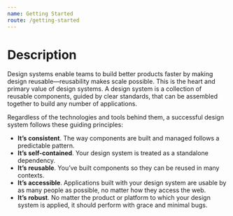 ```yaml
---
name: Getting Started
route: /getting-started
---
```


# Description

Design systems enable teams to build better products faster by making design reusable—reusability makes scale possible. This is the heart and primary value of design systems. A design system is a collection of reusable components, guided by clear standards, that can be assembled together to build any number of applications.

Regardless of the technologies and tools behind them, a successful design system follows these guiding principles:

- **It’s consistent**. The way components are built and managed follows a predictable pattern.
- **It’s self-contained**. Your design system is treated as a standalone dependency.
- **It’s reusable**. You’ve built components so they can be reused in many contexts.
- **It’s accessible**. Applications built with your design system are usable by as many people as possible, no matter how they access the web.
- **It’s robust**. No matter the product or platform to which your design system is applied, it should perform with grace and minimal bugs.